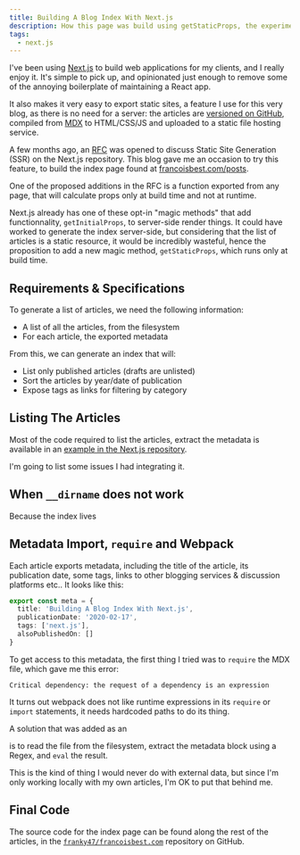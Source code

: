 ```yaml
---
title: Building A Blog Index With Next.js
description: How this page was build using getStaticProps, the experimental Static Site Generation (SSG) feature from Next.js
tags:
  - next.js
---
```


I've been using [Next.js](https://nextjs.org/) to build web applications for
my clients, and I really enjoy it. It's simple to pick up, and opinionated just
enough to remove some of the annoying boilerplate of maintaining a React app.

It also makes it very easy to export static sites, a feature I use for this
very blog, as there is no need for a server: the articles are
[versioned on GitHub](https://github.com/franky47/francoisbest.com/tree/develop/src/pages/posts),
compiled from [MDX](https://mdxjs.com) to HTML/CSS/JS and uploaded to a static
file hosting service.

A few months ago, an [RFC](https://github.com/zeit/next.js/issues/9524)
was opened to discuss Static Site Generation (SSR) on the Next.js repository.
This blog gave me an occasion to try this feature, to build the index page
found at [francoisbest.com/posts](/posts).

One of the proposed additions in the RFC is a function exported from any page,
that will calculate props only at build time and not at runtime.

Next.js already has one of these opt-in "magic methods" that add functionnality,
`getInitialProps`, to server-side render things. It could have worked to
generate the index server-side, but considering that the list of articles is
a static resource, it would be incredibly wasteful, hence the proposition to
add a new magic method, `getStaticProps`, which runs only at build time.

## Requirements & Specifications

To generate a list of articles, we need the following information:

- A list of all the articles, from the filesystem
- For each article, the exported metadata

From this, we can generate an index that will:

- List only published articles (drafts are unlisted)
- Sort the articles by year/date of publication
- Expose tags as links for filtering by category

## Listing The Articles

Most of the code required to list the articles, extract the metadata is
available in an
[example in the Next.js repository](https://github.com/zeit/next.js/blob/canary/examples/blog-starter/posts/get-blog-posts.js).

I'm going to list some issues I had integrating it.

## When `__dirname` does not work

Because the index lives

## Metadata Import, `require` and Webpack

Each article exports metadata, including the title of the article, its
publication date, some tags, links to other blogging services & discussion
platforms etc..
It looks like this:

```ts
export const meta = {
  title: 'Building A Blog Index With Next.js',
  publicationDate: '2020-02-17',
  tags: ['next.js'],
  alsoPublishedOn: []
}
```

To get access to this metadata, the first thing I tried was to `require` the
MDX file, which gave me this error:

```
Critical dependency: the request of a dependency is an expression
```

It turns out webpack does not like runtime expressions in its `require` or
`import` statements, it needs hardcoded paths to do its thing.

A solution that was added as an

is to read the file from the filesystem, extract the metadata block using
a Regex, and `eval` the result.

This is the kind of thing I would never do with external data, but since I'm
only working locally with my own articles, I'm OK to put that behind me.

## Final Code

The source code for the index page can be found along the rest of the articles,
in the [`franky47/francoisbest.com`](https://github.com/franky47/francoisbest.com/blob/d057962039e55262e7629281a6193175bc524e72/src/pages/posts/index.tsx)
repository on GitHub.
